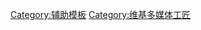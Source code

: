 {{Encourage
|title       = 维基多媒体工匠
|stripe      = 1
|bgcolor     = #FFCE69
|stripecolor = #146A8C
|fontcolor   = #A3271D
|align       = {{{align|right}}}
}}<includeonly></includeonly><noinclude>[[Category:辅助模板]]</noinclude>[[Category:维基多媒体工匠]]